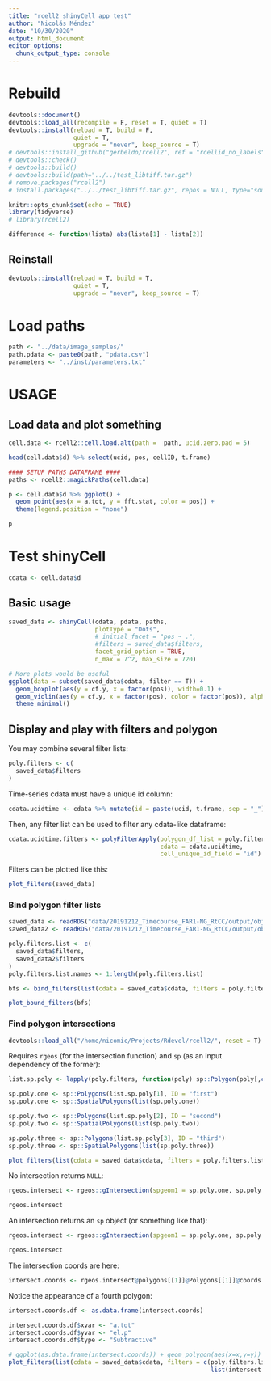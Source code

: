 ```yaml
---
title: "rcell2 shinyCell app test"
author: "Nicolás Méndez"
date: "10/30/2020"
output: html_document
editor_options: 
  chunk_output_type: console
---
```


# Rebuild

```r
devtools::document()
devtools::load_all(recompile = F, reset = T, quiet = T)
devtools::install(reload = T, build = F,
                  quiet = T,
                  upgrade = "never", keep_source = T)
# devtools::install_github("gerbeldo/rcell2", ref = "rcellid_no_labels")
# devtools::check()
# devtools::build()
# devtools::build(path="../../test_libtiff.tar.gz")
# remove.packages("rcell2")
# install.packages("../../test_libtiff.tar.gz", repos = NULL, type="source", clean = TRUE)
```

```r
knitr::opts_chunk$set(echo = TRUE)
library(tidyverse)
# library(rcell2)

difference <- function(lista) abs(lista[1] - lista[2])
```

## Reinstall

```r
devtools::install(reload = T, build = T,
                  quiet = T,
                  upgrade = "never", keep_source = T)
```

# Load paths

```r
path <- "../data/image_samples/"
path.pdata <- paste0(path, "pdata.csv")
parameters <- "../inst/parameters.txt"
```

# USAGE

## Load data and plot something

```r
cell.data <- rcell2::cell.load.alt(path =  path, ucid.zero.pad = 5)

head(cell.data$d) %>% select(ucid, pos, cellID, t.frame)

#### SETUP PATHS DATAFRAME ####
paths <- rcell2::magickPaths(cell.data)

p <- cell.data$d %>% ggplot() + 
  geom_point(aes(x = a.tot, y = fft.stat, color = pos)) +
  theme(legend.position = "none")

p
```

# Test shinyCell

```r
cdata <- cell.data$d
```

## Basic usage

```r
saved_data <- shinyCell(cdata, pdata, paths,
                        plotType = "Dots",
                        # initial_facet = "pos ~ .",
                        #filters = saved_data$filters,
                        facet_grid_option = TRUE,
                        n_max = 7^2, max_size = 720)

# More plots would be useful
ggplot(data = subset(saved_data$cdata, filter == T)) +
  geom_boxplot(aes(y = cf.y, x = factor(pos)), width=0.1) +
  geom_violin(aes(y = cf.y, x = factor(pos), color = factor(pos)), alpha = 0) +
  theme_minimal()
```

## Display and play with filters and polygon

You may combine several filter lists:

```r
poly.filters <- c(
  saved_data$filters
)
```

Time-series cdata must have a unique id column:

```r
cdata.ucidtime <- cdata %>% mutate(id = paste(ucid, t.frame, sep = "_"))
```

Then, any filter list can be used to filter any cdata-like dataframe:

```r
cdata.ucidtime.filters <- polyFilterApply(polygon_df_list = poly.filters, 
                                          cdata = cdata.ucidtime, 
                                          cell_unique_id_field = "id")
```

Filters can be plotted like this:

```r
plot_filters(saved_data)
```


### Bind polygon filter lists

```r
saved_data <- readRDS("data/20191212_Timecourse_FAR1-NG_RtCC/output/objetos_intermedios/shiny_saved_data_post_k1.RDS")
saved_data2 <- readRDS("data/20191212_Timecourse_FAR1-NG_RtCC/output/objetos_intermedios/shiny_saved_data2_post_k1.RDS")
```

```r
poly.filters.list <- c(
  saved_data$filters,
  saved_data2$filters
)
poly.filters.list.names <- 1:length(poly.filters.list)
```

```r
bfs <- bind_filters(list(cdata = saved_data$cdata, filters = poly.filters.list))

plot_bound_filters(bfs)
```

### Find polygon intersections

```r
devtools::load_all("/home/nicomic/Projects/Rdevel/rcell2/", reset = T)
```

Requires `rgeos` (for the intersection function) and `sp` (as an input dependency of the former):

```r
list.sp.poly <- lapply(poly.filters, function(poly) sp::Polygon(poly[,c("x", "y")], hole = F))

sp.poly.one <- sp::Polygons(list.sp.poly[1], ID = "first")
sp.poly.one <- sp::SpatialPolygons(list(sp.poly.one))

sp.poly.two <- sp::Polygons(list.sp.poly[2], ID = "second")
sp.poly.two <- sp::SpatialPolygons(list(sp.poly.two))

sp.poly.three <- sp::Polygons(list.sp.poly[3], ID = "third")
sp.poly.three <- sp::SpatialPolygons(list(sp.poly.three))
```


```r
plot_filters(list(cdata = saved_data$cdata, filters = poly.filters.list[c(1,2,3)]))
```

No intersection returns `NULL`:

```r
rgeos.intersect <- rgeos::gIntersection(spgeom1 = sp.poly.one, sp.poly.three)

rgeos.intersect
```

An intersection returns an `sp` object (or something like that):

```r
rgeos.intersect <- rgeos::gIntersection(spgeom1 = sp.poly.one, sp.poly.two)

rgeos.intersect
```

The intersection coords are here:

```r
intersect.coords <- rgeos.intersect@polygons[[1]]@Polygons[[1]]@coords
```

Notice the appearance of a fourth polygon:

```r
intersect.coords.df <- as.data.frame(intersect.coords)

intersect.coords.df$xvar <- "a.tot"
intersect.coords.df$yvar <- "el.p"
intersect.coords.df$type <- "Subtractive"

# ggplot(as.data.frame(intersect.coords)) + geom_polygon(aes(x=x,y=y))
plot_filters(list(cdata = saved_data$cdata, filters = c(poly.filters.list[c(1,2,3)],
                                                        list(intersect.coords.df))))
```
